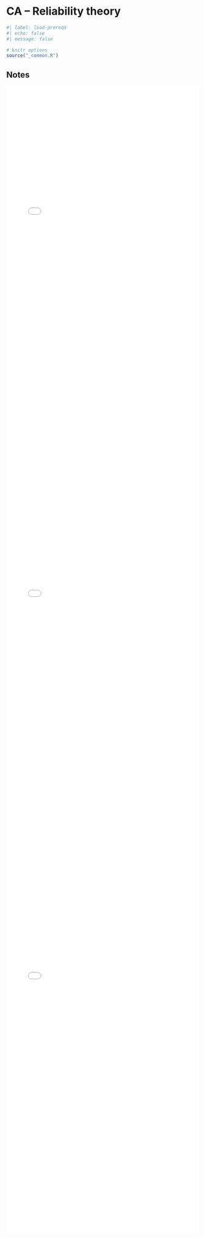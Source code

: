 # CA -- Reliability theory

```r
#| label: load-prereqs
#| echo: false
#| message: false

# knitr options
source("_common.R")

```

## Notes 

<embed src="files/ca-1-5a-notes.pdf"type="application/pdf" width="100%" height="1000px"></embed>

<embed src="files/ca-1-5b-notes.pdf"type="application/pdf" width="100%" height="1000px"></embed>

<embed src="files/ca-1-5c-notes.pdf"type="application/pdf" width="100%" height="1000px"></embed>